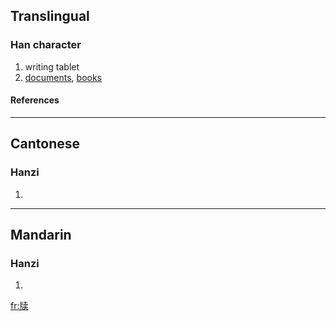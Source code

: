 {{see|牘}}

==Translingual==
===Han character===
{{Han char|rn=91|rad=片|as=08|sn=12|four=|canj=中中十弓大 (LLJNK), 中弓十弓大 (LNJNK)}}
# writing tablet
# [[documents]], [[books]]
====References====
{{Han ref|kx=0693.391|hdz=32016.240|uh=724D|ud=29261}}

----
==Cantonese==
===Hanzi===
{{yue-hanzi|jyut=|y=duk6}}
# {{defn|Cantonese}}

----
==Mandarin==
===Hanzi===
{{cmn-hanzi|tra=牘|pin=[[dú]] ([[du2]])|wg=tu<sup>2</sup>}}
# {{defn|Mandarin}}

[[fr:牍]]